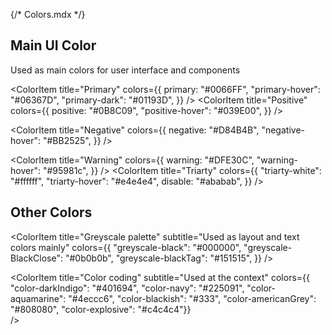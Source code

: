 {/* Colors.mdx */}


<Meta title="Foundation/Colors" />

<h2> Main UI Color </h2>
<p>Used as main colors for user interface and components</p>

<ColorPalette>

<ColorItem
  title="Primary"
  colors={{
    primary: "#0066FF",
    "primary-hover": "#06367D",
    "primary-dark": "#01193D",
  }}
/>
<ColorItem
  title="Positive"
  colors={{
    positive: "#0B8C09",
    "positive-hover": "#039E00",
  }}
/>

<ColorItem
  title="Negative"
  colors={{
    negative: "#D84B4B",
    "negative-hover": "#BB2525",
  }}
/>

<ColorItem
  title="Warning"
  colors={{
    warning: "#DFE30C",
    "warning-hover": "#95981c",
  }}
/>
<ColorItem
  title="Triarty"
  colors={{
    "triarty-white": "#ffffff",
    "triarty-hover": "#e4e4e4",
    disable: "#ababab",
  }}
/>

</ColorPalette>

<h2> Other Colors </h2>

<ColorPalette>

<ColorItem
  title="Greyscale palette"
  subtitle="Used as layout and text colors mainly"
  colors={{
    "greyscale-black": "#000000",
    "greyscale-BlackClose": "#0b0b0b",
    "greyscale-blackTag": "#151515",
  }}
/>

  <ColorItem
    title="Color coding"
    subtitle="Used at the context"
    colors={{
      "color-darkIndigo": "#401694",
      "color-navy": "#225091",
      "color-aquamarine": "#4eccc6",
      "color-blackish": "#333",
      "color-americanGrey": "#808080",
      "color-explosive": "#c4c4c4"}}  
    />
</ColorPalette>

